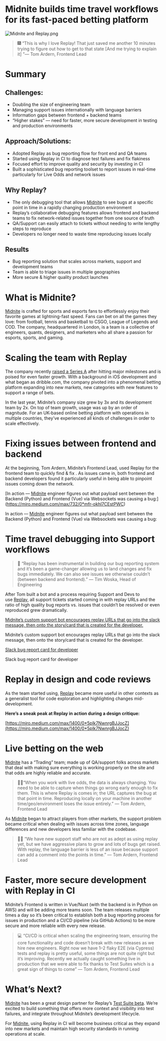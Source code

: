 # Midnite builds time travel workflows for its fast-paced betting platform

![Midnite and Replay.png](/media/resources/replay-io-case-studies/midnite-builds-time-travel-workflows-for-its-fast/Midnite_and_Replay.png)

> 🎆 “This is why I love Replay! That just saved me another 10 minutes trying to figure out how to get to that state [And me trying to explain it] ”— Tom Ardern, Frontend Lead
> 

# **Summary**

## **Challenges:**

- Doubling the size of engineering team
- Managing support issues internationally with language barriers
- Information gaps between frontend + backend teams
- “Higher stakes” — need for faster, more secure development in testing and production environments

## **Approach/Solutions:**

- Adopted Replay as bug reporting flow for front end and QA teams
- Started using Replay in CI to diagnose test failures and fix flakiness
- Focused effort to improve quality and security by investing in CI
- Built a sophisticated bug reporting toolset to report issues in real-time particularly for Live Odds and network issues

## **Why Replay?**

- The only debugging tool that allows [Midnite](https://www.midnite.com/) to see bugs at a specific point in time in a rapidly changing production environment
- Replay’s collaborative debugging features allows frontend and backend teams to fix network-related issues together from one source of truth
- QA/Support can easily attach to tickets without needing to write lengthy steps to reproduce
- Developers no longer need to waste time reproducing issues locally

## **Results**

- Bug reporting solution that scales across markets, support and development teams
- Team is able to triage issues in multiple geographies
- More secure & higher quality product launches

# **What is Midnite?**

[Midnite](https://www.midnite.com/) is crafted for sports and esports fans to effortlessly enjoy their favorite games at lightning-fast speed. Fans can bet on all the games they love: from football, tennis and basketball to CSGO, League of Legends and COD. The company, headquartered in London, is a team is a collective of engineers, quants, designers, and marketers who all share a passion for esports, sports, and gaming.

# **Scaling the team with Replay**

The company recently [raised a Series A](https://www.prnewswire.com/news-releases/midnite-announces-series-a-round-led-by-the-raine-group-301472693.html) after hitting major milestones and is poised for even faster growth. With a background in iOS development and what began as dribble.com, the company pivoted into a phenomenal betting platform expanding into new markets, new categories with new features to support a range of bets.

In the last year, Midnite’s company size grew by 3x and its development team by 2x. On top of team growth, usage was up by an order of magnitude. For an UK-based online betting platform with operations in multiple countries, they’ve experienced all kinds of challenges in order to scale effectively.

# **Fixing issues between frontend and backend**

At the beginning, Tom Ardern, Midnite’s Frontend Lead, used Replay for the frontend team to quickly find & fix . As issues came in, both frontend and backend developers found it particularly useful in being able to pinpoint issues coming down the network.

[In action — [Midnite](https://www.midnite.com/) engineer figures out what payload sent between the Backend (Python) and Frontend (Vue) via Websockets was causing a bug:](https://miro.medium.com/max/732/0*mfr-okhl7CEstPWC)

In action — [Midnite](https://www.midnite.com/) engineer figures out what payload sent between the Backend (Python) and Frontend (Vue) via Websockets was causing a bug:

# T**ime travel debugging into Support workflows**

> 🎸 “Replay has been instrumental in building our bug reporting system and it’s been a game-changer allowing us to land changes and fix bugs immediately. We can also see issues we otherwise couldn’t (between backend and frontend).” — Tim Woska, Head of Engineering
> 

After Tom built a bot and a process requiring Support and Devs to use [Replay](https://www.replay.io/), all support tickets started coming in with replay URLs and the ratio of high quality bug reports vs. issues that couldn’t be resolved or even reproduced grew dramatically.

[Midnite’s custom support bot encourages replay URLs that go into the slack message, then onto the story/card that is created for the developer.](https://miro.medium.com/max/1114/0*3UvfvUPfF_F2bYsW)

Midnite’s custom support bot encourages replay URLs that go into the slack message, then onto the story/card that is created for the developer.

[Slack bug report card for developer](https://miro.medium.com/max/1400/0*Q83kaLthbxu6hj1z)

Slack bug report card for developer

# **Replay in design and code reviews**

As the team started using, [Replay](https://www.replay.io/) became more useful in other contexts as a generalist tool for code exploration and highlighting changes mid-development.

**Here’s a sneak peak at Replay in action during a design critique:**

[https://miro.medium.com/max/1400/0*5plk7NwnrgBJJocZ](https://miro.medium.com/max/1400/0*5plk7NwnrgBJJocZ)

# L**ive betting on the web**

[Midnite](https://www.midnite.com/) has a “Trading” team; made up of QA/support folks across markets that deal with making sure everything is working properly on the site and that odds are highly reliable and accurate.

> 🏇🏼“When you work with live odds, the data is always changing. You need to be able to capture when things go wrong early enough to fix them. This is where Replay is comes in; the URL captures the bug at that point in time. Reproducing locally on your machine in another time/geo/environment loses the issue entirely.” — Tom Ardern, Frontend Lead
> 

As [Midnite](https://www.midnite.com/) began to attract players from other markets, the support problem became critical when dealing with issues across time zones, language differences and new developers less familiar with the codebase.

> 🏂🏼 “We have new support staff who are not as adept as using replay yet, but we have aggressive plans to grow and lots of bugs get raised. With replay, the language barrier is less of an issue because support can add a comment into the points in time.” — Tom Ardern, Frontend Lead
> 

# **Faster, more secure development with Replay in CI**

Midnite’s Frontend is written in Vue/Nuxt (with the backend is in Python on AWS) and will be adding more teams soon. The team releases multiple times a day so it’s been critical to establish both a bug reporting process for issues in production and a CI/CD pipeline (via GitHub Actions) to be more secure and more reliable with every new release.

> 💻 “CI/CD is critical when scaling the engineering team, ensuring the core functionality and code doesn’t break with new releases as we hire new engineers. Right now we have 1–2 flaky E2E (via Cypress) tests and replay is pretty useful, some things are not quite right but it’s improving. Recently we actually caught something live in production that we were able to fix thanks to Test Suites which is a great sign of things to come” — Tom Ardern, Frontend Lead
> 

# **What’s Next?**

[Midnite](https://www.midnite.com/) has been a great design partner for Replay’s [Test Suite beta](/test-suites). We’re excited to build something that offers more context and visibility into test failures, and integrate throughout Midnite’s development lifecycle.

For [Midnite](https://www.midnite.com/), using Replay in CI will become business critical as they expand into new markets and maintain high security standards in running operations at scale.